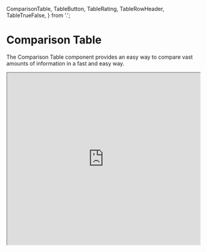 

  ComparisonTable,
  TableButton,
  TableRating,
  TableRowHeader,
  TableTrueFalse,
} from '.';

<Meta title="JSX/Comparison Table" component={ComparisonTable} />

# Comparison Table

The Comparison Table component provides an easy way to compare vast amounts of information in a fast and easy way.

<Preview>
  <iframe
    width="100%"
    height="450"
    src="https://www.figma.com/embed?embed_host=share&url=https%3A%2F%2Fwww.figma.com%2Ffile%2FMKs4cbojdVOBKUxv7okb93%2FDirty-Swan-Design-System%3Fnode-id%3D2025%253A12194"
    allowFullScreen
  />
</Preview>

## Arguments

| attribute             | unit                | description                                                | default value | required |
| --------------------- | ------------------- | ---------------------------------------------------------- | ------------- | -------- |
| headers               | [Header[]](#header) | The structure of the table                                 | n/a           | true     |
| data                  | array               | The title text that needs to be displayed                  | n/a           | true     |
| hideDetails           | boolean             | Hide table groups that do not have the `default` attribute | false         | false    |
| hideScrollBars        | boolean             | Hide scroll bars                                           | false         | false    |
| collapsibleSections   | boolean             | Make table groups with a label collapsible                 | false         | false    |
| cellWidth             | number              | Width of a table content cell                              | 256px         | false    |
| firstColumnWidth      | number              | Width of the first column of the table                     | 288px         | false    |
| stickyHeaderTopOffset | number              | Y-offset of the sticky header row                          | 0px           | false    |
| growContent           | boolean             | Makes the content area grow to fill the available space    | false         | false    |

## Types

### Cell

```typescript
export interface CellBaseProps<T> {
  label?: React.ReactNode;
  render?: (value: any, element: T) => React.ReactNode;
  key: Extract<keyof T, string>;
  addonId?: string | number;
}
```

### Header

```typescript
export interface Header<T> {
  id: number;
  label?: React.ReactNode;
  cells: Array<Cell<T>>;
  default?: boolean;
}
```

## Default example

  const headers = [
    {
      id: 1,
      default: true,
      cells: [
        {
          id: 1,
          key: 'name',
          label: 'Films',
        },
        {
          id: 2,
          key: 'country',
          label: 'Country',
        },
        {
          id: 4,
          key: 'imdb',
          label: 'IMDB rating',
          render: (value) => (
            <TableButton onClick={() => {}}>
              {value}
            </TableButton>
          ),
        },
        {
          id: 3,
          key: 'rating',
          label: <TableRowHeader label="Our rating of movies found online on IMDB lists" onClickInfo={() => {}} />,
          render: (value) => (
            <TableButton onClick={() => {}}>
              <TableRating type="star" rating={value} />
            </TableButton>
          ),
        },
        {
          id: 5,
          key: 'recommended',
          label: (
            <TableRowHeader
              label="Recommended"
              subtitle="Our favourites"
              onClickInfo={() => {}}
            />
          ),
          render: (value) => <TableRating type="zap" rating={value} />,
        },
        {
          id: 5,
          key: 'familyFriendly',
          label: 'Family friendly',
          render: (value) => <TableTrueFalse value={value} />,
        },
        {
          id: 6,
          key: 'boxOffice',
          label: 'Box office',
          render: (value) =>
            value.toLocaleString('de-DE', {
              style: 'currency',
              currency: 'EUR',
            }),
        },
      ],
    },
    {
      id: 2,
      label: 'SUBSECTION',
      cells: [
        {
          id: 1,
          key: 'name',
          label: 'Films',
        },
        {
          id: 2,
          key: 'country',
          label: 'Country',
        },
        {
          id: 4,
          key: 'imdb',
          label: 'IMDB rating',
        },
        {
          id: 3,
          key: 'rating',
          label: 'Our rating',
          render: (value) => <TableRating type="star" rating={value} />,
        },
        {
          id: 5,
          key: 'recommended',
          label: 'Recommended',
          render: (value) => <TableRating type="zap" rating={value} />,
        },
        {
          id: 5,
          key: 'familyFriendly',
          label: 'Family friendly',
          render: (value) => <TableTrueFalse value={value} />,
        },
        {
          id: 6,
          key: 'boxOffice',
          label: 'Box office',
          render: (value) =>
            value.toLocaleString('de-DE', {
              style: 'currency',
              currency: 'EUR',
            }),
        },
        {
          addonId: 'addon-movies',
          label: (
            <CardButton
              title="All Review"
              description="Click here to read all reviews"
              onClick={() => {}}
            />
          ),
        },
      ],
    },
    {
      id: 3,
      label: 'SUBSECTION 2',
      cells: [
        {
          id: 1,
          key: 'name',
          label: 'Films',
        },
        {
          id: 2,
          key: 'country',
          label: 'Country',
        },
        {
          id: 4,
          key: 'imdb',
          label: 'IMDB rating',
        },
        {
          id: 3,
          key: 'rating',
          label: 'Our rating',
          render: (value) => <TableRating type="star" rating={value} />,
        },
        {
          id: 5,
          key: 'recommended',
          label: 'Recommended',
          render: (value) => <TableRating type="zap" rating={value} />,
        },
        {
          id: 5,
          key: 'familyFriendly',
          label: 'Family friendly',
          render: (value) => <TableTrueFalse value={value} />,
        },
        {
          id: 6,
          key: 'boxOffice',
          label: 'Box office',
          render: (value) =>
            value.toLocaleString('de-DE', {
              style: 'currency',
              currency: 'EUR',
            }),
        },
      ],
    },
  ];
  const data = [
    {
      id: 1,
      name: 'Pulp Fiction',
      country: 'United States',
      year: '1994',
      rating: 3,
      imdb: 8.9,
      recommended: 3,
      familyFriendly: false,
      boxOffice: 213928762,
    },
    {
      id: 2,
      name: 'Parasite',
      country: 'South Korea',
      year: '2019',
      rating: 2,
      imdb: 8.6,
      recommended: 3,
      familyFriendly: false,
      boxOffice: 355475245,
    },
    {
      id: 3,
      name: 'Spirited Away',
      country: 'Japan',
      year: '2001',
      rating: 3,
      imdb: 8.6,
      recommended: 3,
      familyFriendly: true,
      boxOffice: 258908054,
    },
  ];
  return (
    <ComparisonTable
      data={data}
      headers={headers}
      collapsibleSections
      hideDetails
    />
  );
};

<ComparisonTableWithData />

```typescript jsx
import ComparisonTable, {
  TableRating,
  TableTrueFalse,
  TableHeader,
} from '@popsure/dirty-swan';

interface TableData {
  id: number;
  name: string;
  country: string;
  year: string;
  rating: number;
  imdb: number;
  recommended: number;
  familyFriendly: boolean;
  boxOffice: number;
}

export const ComparisonTableWithData = () => {
  const headers = [
    {
      id: 1,
      default: true,
      cells: [
        {
          id: 1,
          key: 'name',
          label: 'Films',
        },
        {
          id: 2,
          key: 'country',
          label: 'Country',
        },
        {
          id: 4,
          key: 'imdb',
          label: 'IMDB rating',
          render: (value) => (
            <TableButton onClick={() => {}}>
              {value}
            </TableButton>
          ),
        },
        {
          id: 3,
          key: 'rating',
          label: <TableRowHeader label="Our rating of movies found online on IMDB lists" onClickInfo={() => {}} />,
          render: (value) => (
            <TableButton onClick={() => {}}>
              <TableRating type="stars" rating={value} />
            </TableButton>
          ),
        },
        {
          id: 5,
          key: 'recommended',
          label: (
            <TableRowHeader
              label="Recommended"
              subtitle="Our favourites"
              onClickInfo={() => {}}
            />
          ),
          render: (value) => <TableRating type="zap" rating={value} />,
        },
        {
          id: 5,
          key: 'familyFriendly',
          label: 'Family friendly',
          render: (value) => <TableTrueFalse value={value} />,
        },
        {
          id: 6,
          key: 'boxOffice',
          label: 'Box office',
          render: (value) =>
            value.toLocaleString('de-DE', {
              style: 'currency',
              currency: 'EUR',
            }),
        },
        {
          addonId: 'addon-movies',
          label: (
            <CardButton
              title="All Review"
              description="Click here to read all reviews"
              onClick={() => {}}
            />
          ),
        },
      ],
    },
    {
      id: 2,
      label: 'SUBSECTION',
      cells: [
        {
          id: 1,
          key: 'name',
          label: 'Films',
        },
        {
          id: 2,
          key: 'country',
          label: 'Country',
        },
        {
          id: 4,
          key: 'imdb',
          label: 'IMDB rating',
        },
        {
          id: 3,
          key: 'rating',
          label: 'Our rating',
          render: (value) => <TableRating type="star" rating={value} />,
        },
        {
          id: 5,
          key: 'recommended',
          label: 'Recommended',
          render: (value) => <TableRating type="zap" rating={value} />,
        },
        {
          id: 5,
          key: 'familyFriendly',
          label: 'Family friendly',
          render: (value) => <TableTrueFalse value={value} />,
        },
        {
          id: 6,
          key: 'boxOffice',
          label: 'Box office',
          render: (value) =>
            value.toLocaleString('de-DE', {
              style: 'currency',
              currency: 'EUR',
            }),
        },
      ],
    },
    {
      id: 3,
      label: 'SUBSECTION 2',
      cells: [
        {
          id: 1,
          key: 'name',
          label: 'Films',
        },
        {
          id: 2,
          key: 'country',
          label: 'Country',
        },
        {
          id: 4,
          key: 'imdb',
          label: 'IMDB rating',
        },
        {
          id: 3,
          key: 'rating',
          label: 'Our rating',
          render: (value) => <TableRating type="star" rating={value} />,
        },
        {
          id: 5,
          key: 'recommended',
          label: 'Recommended',
          render: (value) => <TableRating type="zap" rating={value} />,
        },
        {
          id: 5,
          key: 'familyFriendly',
          label: 'Family friendly',
          render: (value) => <TableTrueFalse value={value} />,
        },
        {
          id: 6,
          key: 'boxOffice',
          label: 'Box office',
          render: (value) =>
            value.toLocaleString('de-DE', {
              style: 'currency',
              currency: 'EUR',
            }),
        },
      ],
    },
  ];
  const data: Array<TableData> = [
    {
      id: 1,
      name: 'Pulp Fiction',
      country: 'United States',
      year: '1994',
      rating: 3,
      imdb: 8.9,
      recommended: 3,
      familyFriendly: false,
      boxOffice: 213928762,
    },
    {
      id: 2,
      name: 'Parasite',
      country: 'South Korea',
      year: '2019',
      rating: 2,
      imdb: 8.6,
      recommended: 3,
      familyFriendly: false,
      boxOffice: 355475245,
    },
    {
      id: 3,
      name: 'Spirited Away',
      country: 'Japan',
      year: '2001',
      rating: 3,
      imdb: 8.6,
      recommended: 3,
      familyFriendly: true,
      boxOffice: 258908054,
    },
  ];
  return (
    <ComparisonTable
      data={data}
      headers={headers}
      collapsibleSections
      hideDetails
    />
  );
};

<ComparisonTableWithData />;
```
